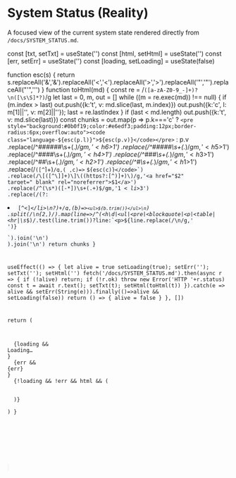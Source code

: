 
<Meta title="Docs/System Status" />

# System Status (Reality)

A focused view of the current system state rendered directly from `/docs/SYSTEM_STATUS.md`.

  const [txt, setTxt] = useState('')
  const [html, setHtml] = useState('')
  const [err, setErr] = useState('')
  const [loading, setLoading] = useState(false)

function esc(s) {
return s.replaceAll('&','&amp;').replaceAll('<','&lt;').replaceAll('>','&gt;').replaceAll('"','&quot;').replaceAll("'",'&#39;')
}
function toHtml(md) {
const re = /`([a-zA-Z0-9_-]+)?\n([\s\S]*?)`/g
let last = 0, m, out = []
while ((m = re.exec(md)) !== null) {
if (m.index > last) out.push({k:'t', v: md.slice(last, m.index)})
out.push({k:'c', l: m[1]||'', v: m[2]||''}); last = re.lastIndex
}
if (last < md.length) out.push({k:'t', v: md.slice(last)})
const chunks = out.map(p => p.k==='c'
? `<pre style="background:#0b0f19;color:#e6edf3;padding:12px;border-radius:6px;overflow:auto"><code class="language-${esc(p.l)}">${esc(p.v)}</code></pre>`
: p.v
.replace(/^######\s+(._)$/gm,'<h6>$1</h6>')
.replace(/^#####\s+(._)$/gm,'<h5>$1</h5>')
          .replace(/^####\s+(.*)$/gm,'<h4>$1</h4>')
          .replace(/^###\s+(.*)$/gm,'<h3>$1</h3>')
          .replace(/^##\s+(.*)$/gm,'<h2>$1</h2>')
          .replace(/^#\s+(.*)$/gm,'<h1>$1</h1>')
          .replace(/`([^`]+)`/g,(_,c)=>`<code style="background:#f6f8fa;padding:2px 4px;border-radius:4px">${esc(c)}</code>`)
          .replace(/\[([^\]]+)\]\((https?:[^)]+)\)/g,'<a href="$2" target="_blank" rel="noreferrer">$1</a>')
          .replace(/^(\s*)([-*])\s+(.+)$/gm,'$1<li>$3</li>')
          .replace(/(?:<li>[^<]*<\/li>\n?)+/g,(b)=>`<ul>${b.trim()}</ul>\n`)
          .split(/\n{2,}/).map(line=>/^(<h\d|<ul|<pre|<blockquote|<p|<table|<hr|\s*$)/.test(line.trim())?line:`<p>${line.replace(/\n/g,'<br/>')}</p>`).join('\n')
).join('\n')
return chunks
}

useEffect(() => {
let alive = true
setLoading(true); setErr(''); setTxt(''); setHtml('')
fetch('/docs/SYSTEM_STATUS.md').then(async r => {
if (!alive) return; if (!r.ok) throw new Error('HTTP '+r.status)
const t = await r.text(); setTxt(t); setHtml(toHtml(t))
}).catch(e => alive && setErr(String(e))).finally(()=>alive && setLoading(false))
return () => { alive = false }
}, [])

return (

<div style={{ maxWidth: 1000 }}>
  {loading && <div style={{ fontFamily: "monospace" }}>Loading…</div>}
  {err && <div style={{ fontFamily: "monospace", color: "crimson" }}>{err}</div>}
  {!loading && !err && html && (
    <div
      style={{
        border: "1px solid #eee",
        borderRadius: 6,
        padding: 14,
        background: "white",
        fontSize: 14,
        lineHeight: 1.55,
      }}
      dangerouslySetInnerHTML={{ __html: html }}
    />
  )}
</div>
) }

<Canvas>
  <SystemStatusDoc />
</Canvas>

<LastUpdated file="docs/SYSTEM_STATUS.md" />
